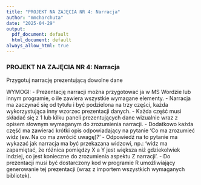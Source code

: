 ```yaml
---
title: "PROJEKT NA ZAJĘCIA NR 4: Narracja"
author: "mmcharchuta"
date: "2025-04-29"
output:
  pdf_document: default
  html_document: default
always_allow_html: true
---
```

### PROJEKT NA ZAJĘCIA NR 4: Narracja
Przygotuj narrację prezentującą dowolne dane

WYMOGI:
- Prezentację narracji można przygotować ja w MS Wordzie lub innym programie, o ile zawiera wszystkie wymagane elementy.
- Narracja ma zaczynać się od tytułu i być podzielona na trzy części, każda wykorzystująca inny wzorzec prezentacji danych.
- Każda część musi składać się z 1 lub kilku paneli prezentujących dane wizualnie wraz z opisem słownym wymaganym do zrozumienia narracji.
- Dodatkowo każda część ma zawierać krótki opis odpowiadający na pytanie 'Co ma zrozumieć widz (ew. Na co ma zwrócić uwagę)?' 
  - Odpowiedź na to pytanie ma wykazać jak narracja ma być przekazana widzowi, np.: 'widz ma zapamiętać, że różnica pomiędzy X a Y jest większa niż gdziekolwiek indziej, co jest konieczne do zrozumienia aspektu Z narracji'.
- Do prezentacji musi być dostarczony kod w programie R umożliwiający generowanie tej prezentacji (wraz z importem wszystkich wymaganych bibliotek).


```r

``` 